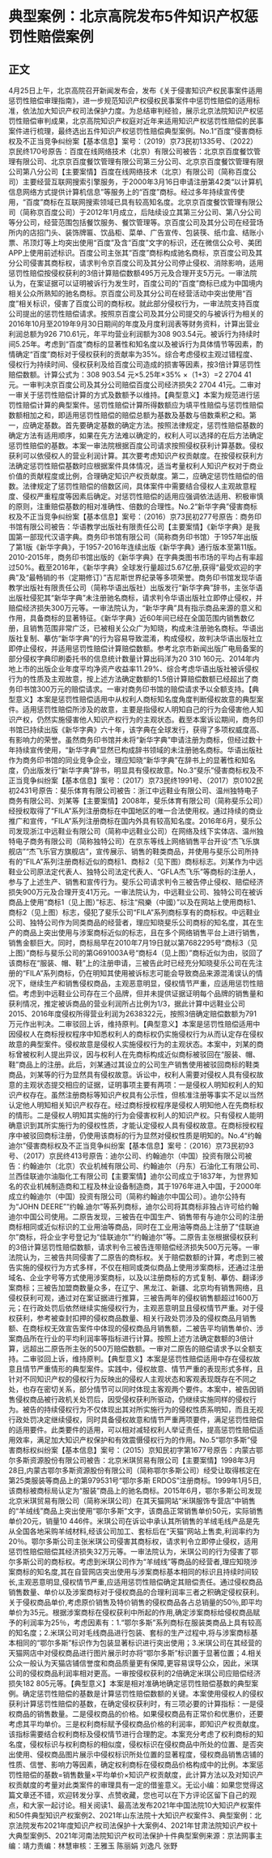 # 典型案例：北京高院发布5件知识产权惩罚性赔偿案例
## 正文
4月25日上午，北京高院召开新闻发布会，发布《关于侵害知识产权民事案件适用惩罚性赔偿审理指南》，进一步规范知识产权侵权民事案件中惩罚性赔偿的适用标准，依法加大知识产权司法保护力度。为总结审判经验，展示北京法院知识产权惩罚性赔偿审判成果，北京高院知识产权庭对近年来适用知识产权惩罚性赔偿的民事案件进行梳理，最终选出五件知识产权惩罚性赔偿典型案例。No.1“百度”侵害商标权及不正当竞争纠纷案【基本信息】案号：（2019）京73民初1335号、（2022）京民终170号原告：百度在线网络技术（北京）有限公司被告：北京京百度餐饮管理有限公司、北京京百度餐饮管理有限公司第三分公司、北京京百度餐饮管理有限公司第八分公司【主要案情】百度在线网络技术（北京）有限公司（简称百度公司）主要经营互联网搜索引擎服务，于2000年3月16日申请注册第42类“以计算机信息网络方式提供计算机信息”等服务上的“百度”商标。经过多年持续宣传使用，“百度”商标在互联网搜索领域已具有较高知名度。北京京百度餐饮管理有限公司（简称京百度公司）于2012年1月成立，后陆续设立其第三分公司、第八分公司等分公司，经营范围包括餐饮服务、餐饮管理等。京百度公司及其分公司在经营场所内的店招门头、装饰牌匾、饮品柜、菜单、广告宣传、包装筷、纸巾盒、结账小票、吊顶灯等上均突出使用“百度”及含“百度”文字的标识，还在微信公众号、美团APP上使用前述标识。百度公司主张其“百度”商标构成驰名商标，京百度公司及其分公司侵害其商标权，请求判令京百度公司及其分公司停止侵权、消除影响，适用惩罚性赔偿按侵权获利的3倍计算赔偿数额495万元及合理开支5万元。一审法院认为，在案证据可以证明被诉行为发生时，百度公司的“百度”商标已成为中国境内相关公众所熟知的驰名商标。京百度公司及其分公司在经营活动中突出使用“百度”相关标识，侵害了百度公司的商标权。就此部分侵权行为，一审法院支持百度公司提出的惩罚性赔偿请求。按照京百度公司及其分公司提交的与被诉行为相关的2016年10月至2019年9月30日期间的年度及月度利润表等财务资料，计算出营业利润总额为926 710.61元，年平均营业利润额为308 903.54元。被诉行为持续时间5.25年。考虑到“百度”商标的显著性和知名度以及被诉行为具体情节等因素，酌情确定“百度”商标对于侵权获利的贡献率为35%。综合考虑侵权主观过错程度、侵权行为持续时间、侵权获利及给百度公司造成的损害等因素，按3倍计算惩罚性赔偿数额。计算公式为：308 903.54 元×5.25年×35% ×（1+3）=2 2704 41元。一审判决京百度公司及其分公司赔偿百度公司经济损失2 2704 41元。二审对一审关于惩罚性赔偿计算的方式及数额予以维持。【典型意义】本案为规范进行惩罚性赔偿计算的典型案件。惩罚性赔偿计算所得数额应为填平性赔偿与惩罚性赔偿数额相加之和，即适用惩罚性赔偿的赔偿总额为基数及基数与倍数乘积之和。第一，应确定基数。首先要确定基数的确定方法。按照法律规定，惩罚性赔偿基数的确定方法有适用顺序，如果在先方法难以确定的，权利人可以选择的在后方法确定惩罚性赔偿的基数。本案一审法院根据百度公司请求按照侵权获利计算基数。侵权获利可以依侵权人的营业利润计算。其次要考虑知识产权贡献度。在按侵权获利方法确定惩罚性赔偿基数时应根据案件具体情况，适当考量权利人知识产权对于商业价值的贡献程度或比例，合理确定知识产权贡献度。第二，应确定惩罚性赔偿的倍数。法律规定了惩罚性赔偿的倍数区间，具体案件中需要结合侵权人主观故意程度、侵权严重程度等因素后确定。对惩罚性赔偿的适用应强调依法适用、积极审慎的原则，注重赔偿基数的相对准确性、倍数的合理性。No.2“新华字典”侵害商标权及不正当竞争纠纷案【基本信息】案号：（2016）京73民初277号原告：商务印书馆有限公司被告：华语教学出版社有限责任公司【主要案情】《新华字典》是我国第一部现代汉语字典。商务印书馆有限公司（简称商务印书馆）于1957年出版了第1版《新华字典》，于1957-2016年连续出版《新华字典》通行版本至第11版。2010-2015年，商务印书馆出版的《新华字典》在字典类图书市场的平均占有率超过50%。截至2016年，《新华字典》全球发行量超过5.67亿册,获得“最受欢迎的字典”及“最畅销的书（定期修订）”吉尼斯世界纪录等多项荣誉。商务印书馆发现华语教学出版社有限责任公司（简称华语出版社）出版发行“新华字典”辞书，主张华语出版社侵犯其“新华字典”未注册驰名商标，请求判令华语出版社立即停止侵权，并赔偿经济损失300万元等。一审法院认为，“新华字典”具有指示商品来源的意义和作用，具备商标的显著特征。《新华字典》近60年间已经在全国范围内销售数亿册，且销售范围非常广泛，已被相关公众广为知晓，构成未注册驰名商标。华语出版社复制、摹仿“新华字典”的行为容易导致混淆，构成侵权，故判决华语出版社立即停止侵权，并适用惩罚性赔偿计算赔偿数额。参考北京市新闻出版广电局备案的部分侵权字典印刷委托书的信息统计数量计算出码洋为20 310 160元、2014年内地上市的出版企业年度平均净资产收益率11.29%、综合考虑华语出版社被诉侵权行为的性质及主观故意，按上述方法确定数额的1.5倍计算赔偿数额已经超出了商务印书馆300万元的赔偿请求。一审对商务印书馆的赔偿请求予以全额支持。【典型意义】本案是惩罚性赔偿适用中从权利人商标知名度角度判断侵权故意的典型案件。适用惩罚性赔偿所涉及的故意，主要是指侵权人明知自己的行为会侵害他人知识产权，仍然实施侵害他人知识产权行为的主观状态。截至本案诉讼期间，商务印书馆已持续出版《新华字典》六十年，该字典在全球发行，获得了多项权威度高、有影响力的荣誉。虽然商务印书馆并未将“新华字典”申请注册为商标，但经过数十年持续宣传使用，“新华字典”显然已构成辞书领域的未注册驰名商标。华语出版社作为商务印书馆的同业竞争企业，理应知晓“新华字典”在辞书上的显著性和知名度，仍出版发行“新华字典”辞书，明显具有侵权故意。No.3“斐乐”侵害商标权及不正当竞争纠纷案【基本信息】案号：（2017）京73民终1991号、（2017）京0102民初2431号原告：斐乐体育有限公司被告：浙江中远鞋业有限公司、温州独特电子商务有限公司、刘某等【主要案情】2008年，斐乐体育有限公司（简称斐乐公司）经授权取得了“FILA”系列注册商标在中国地区的唯一合法使用权。通过持续的商业推广和宣传，“FILA”系列注册商标在国内外具有较高知名度。2016年6月，斐乐公司发现浙江中远鞋业有限公司（简称中远鞋业公司）在网络及线下实体店、温州独特电子商务有限公司（简称独特公司）在京东等线上网络销售平台开设“杰飞乐旗舰店”“杰飞乐官方旗舰店”，宣传展示、销售的鞋类商品，并使用与斐乐公司所持有的“FILA”系列注册商标近似的商标1、商标2（见下图）商标标志。刘某作为中远鞋业公司原法定代表人、独特公司法定代表人、“GFLA杰飞乐”等商标的注册人，参与了上述生产、销售和宣传行为。斐乐公司请求判令三被告停止侵权、赔偿经济损失900万元及合理开支41万元。一审法院认为，中远鞋业公司、独特公司在被诉商品上使用“商标1（见上图）”标志、标注“飛樂（中國）”以及在网站上使用商标1、商标2（见上图）标志，侵犯了斐乐公司“FILA”系列商标享有的商标权。中远鞋业公司、独特公司作为同类商品的经营者，理应知晓斐乐公司商标的知名度，其在生产的商品上突出使用与涉案商标近似的标志，且在多个网络销售平台上进行销售，销售金额巨大。同时，商标局早在2010年7月19日就以第7682295号“商标3（见上图）”商标与斐乐公司的第G691003A号“商标4（见上图）”商标近似为由，驳回了该商标在“服装、帽、鞋”上的注册申请，三被告此时已经充分知晓斐乐公司在先注册的“FILA”系列商标，仍在明知其使用被诉标志可能会导致商品来源混淆误认的情况下，继续生产和销售侵权商品，主观恶意明显，侵权情节严重，应适用惩罚性赔偿。考虑到中远鞋业公司存在三个品牌，但并未提供证据证明每个品牌的销售量和获利情况，推定被诉商品的营业利润所占比例为1/3，据此计算中远鞋业公司2015、2016年度侵权所得营业利润为2638322元，按照3倍确定赔偿数额为791万元作出判决。二审驳回上诉，维持原判。【典型意义】本案是惩罚性赔偿适用中因侵权人在商标授权程序中知悉权利人的商标权仍实施侵权行为从而认定存在侵权故意的典型案件。侵权故意是侵权人实施侵权行为的主观状态。本案中，刘某的商标曾被权利人提出异议，因与权利人在先商标构成近似商标被驳回在“服装、帽、鞋”商品上的注册。此后，刘某通过其设立的公司生产销售使用被驳回商标的鞋类商品，刘某等的行为显然具有侵权故意。诉讼中，权利人需要对侵权人具有侵权故意的主观状态提交相应的证据，证明事项主要有两项：一是侵权人明知权利人的知识产权存在。虽然注册商标等知识产权具有公示性，但核准注册等事实不足以当然认定他人明知相关知识产权存在。经过商标授权程序是侵权人明知他人在先商标权的情形。二是侵权人明知其实施的行为会侵害权利人的知识产权。只有侵权人能明确意识到其所实施行为的侵权性质，才能认定侵权人具有侵权故意。在商标授权程序中被驳回商标注册，仍使用该商标的行为显然对侵权性质是明知的。No.4“约翰迪尔”侵害商标权及不正当竞争纠纷案【基本信息】案号：（2016）京73民初93号、（2017）京民终413号原告：迪尔公司、约翰迪尔（中国）投资有限公司被告：约翰迪尔（北京）农业机械有限公司、约翰迪尔（丹东）石油化工有限公司、兰西佳联迪尔油脂化工有限公司【主要案情】迪尔公司成立于1837年，为世界知名的农业机械制造商和工程及林业设备制造商，其于1976年进入中国，于2000年成立约翰迪尔（中国）投资有限公司（简称约翰迪尔中国公司）。迪尔公持有为“JOHN DEERE”“约翰.迪尔”等系列商标，迪尔公司将其商标非独占许可给约翰迪尔中国公司使用。二原告发现，三被告在中国生产、销售带有与迪尔公司的注册商标相同或近似标识的工业用油等商品，同时在工业用油等商品上注册了“佳联迪尔”商标，将企业字号登记为“佳联迪尔”“约翰迪尔”等。二原告主张根据侵权获利的3倍计算惩罚性赔偿数额，请求判令三被告连带赔偿经济损失500万元等。一审法院认为，三被告共同侵害了二原告的商标权。关于赔偿数额的计算，考虑到三被告实施的侵权行为方式多样，不仅在相同或类似商品上使用涉案商标，还通过注册域名、企业字号等方式使用涉案商标，以及以注册商标的方式复制、摹仿、翻译涉案商标；三被告加盟商数量众多，在辽宁、黑龙江、新疆、北京均有销售网络，且侵权获利可观，通过对在案证据进行推算，三被告两年的侵权销售额超过1600万元；在行政处罚后依然继续实施侵权行为，主观恶意明显且侵权情节严重。对于侵权获利，参考被查封扣押的侵权商品数量、相关行政处罚涉及的侵权商品月销售额、在商标权无效宣告案件中体现的侵权商品月销售额，二被告平均销售单价、涉案商品所在行业的平均利润率等指标进行计算。按照上述方法确定数额的3倍计算，远超出二原告所主张的500万赔偿数额。一审对二原告的赔偿请求予以全额支持。二审驳回上诉，维持原判。【典型意义】本案是惩罚性赔偿适用中存在侵权故意且情节严重情形的典型案件。实践中，侵权故意、情节严重的表现形式多样，且针对不同知识产权的侵权行为反映出的侵权人主观状态和客观表现既存在不同之处，也存在密切关系，部分情节可以同时体现主客观两个要件。本案中，被告因销售侵权商品被行政机关处罚后，因受侵权获利所驱动，仍继续实施同样的侵权行为。被告的持续侵权行为不仅体现出其对所实施行为的侵权性质系明知，而且无视行政处罚决定继续侵权，同时具备侵权故意和情节严重两项要件，满足惩罚性赔偿的适用要件。此类要件的适用，可以相对减轻权利人举证责任，提高惩罚性赔偿适用效率，满足加大知识产权保护和有效震慑侵权行为的作用。No.5“鄂尔多斯”侵害商标权纠纷案【基本信息】案号：（2015）京知民初字第1677号原告：内蒙古鄂尔多斯资源股份有限公司被告：北京米琪贸易有限公司【主要案情】1998年3月28日,内蒙古鄂尔多斯资源股份有限公司（简称鄂尔多斯公司）经受让取得核定在第25类服装等商品上的第979531号“鄂尔多斯 ERDOS”注册商标。1999年1月5日,该商标被商标局认定为“服装”商品上的驰名商标。2015年6月，鄂尔多斯公司发现北京米琪贸易有限公司（简称米琪公司）在其天猫网站“米琪服饰专营店”中销售的“羊绒线”商品上突出使用“鄂尔多斯”文字，该商品正常销售单价50元，实际销售单价20元，销量10 446件。米琪公司在诉讼中承认其所销售的羊绒毛线产品是先从全国各地采购羊绒材料,经该公司加工、套标后在“天猫”网站上售卖,利润率约为20％。鄂尔多斯公司主张米琪公司侵害其商标权，请求判令立即停止侵权，适用惩罚性赔偿赔偿其经济损失32万元等。一审法院认为，米琪公司的行为侵害了鄂尔多斯公司的商标权。考虑到米琪公司作为“羊绒线”等商品的经营者,理应知晓涉案商标的知名度,其在自营网店突出使用与涉案商标基本相同的标识且持续时间较长,主观恶意明显,侵权情节严重,应适用惩罚性赔偿确定其赔偿责任。通过侵权商品销售数量、单价以及涉案商标对于侵权商品的合理利润率三者之积确定侵权获利。关于侵权商品单价,考虑原价销售及特价销售的侵权商品各占总销量的50％,即平均单价为35元。根据涉案商标在侵权获利中所起的作用,确定涉案商标给侵权商品赋予的利润率为25％，考虑因素有：1.“鄂尔多斯”系列商标在服装类商品上具有较高的知名度；2.米琪公司对毛线商品进行包装、套标的生产过程中,将与涉案商标基本相同的“鄂尔多斯”标识作为包装显著标识进行突出使用；3.米琪公司在其经营的天猫网店中对侵权商品进行图片展示时亦将“鄂尔多斯”标识置于显著位置；4.相关公众一般认为天猫店铺信誉度和商品质量更有保障,更容易误导公众，因此，米琪公司的侵权商品利润率相对更高。一审按侵权获利的2倍确定米琪公司应赔偿经济损失182 805元等。【典型意义】本案是相对准确地确定惩罚性赔偿基数的典型案例。确定惩罚性赔偿的基数是计算惩罚性赔偿数额的关键。本案使用侵权人的侵权获利计算惩罚性赔偿的基数，在确定侵权获利时，有三项必要的计算指标：一是侵权商品的销售数量。二是侵权商品的价格。如果侵权商品有正常价和优惠价，还要考虑其平均单价。三是权利商标赋予侵权商品价格的利润率，即知识产权贡献度。该指标需要结合权利商标及侵权情节进行合理酌定。本案充分考虑了权利商标的知名度，侵权标识与权利商标的相似度，侵权标识在侵权商品中所处的位置、是否突出使用、侵权商品图片展示中侵权标识所处位置的显著程度，侵权商品销售店铺的性质、信誉、影响力等因素，确定权利商标在侵权商品价格构成中的比例。本案惩罚性赔偿的基数=销售数量×平均单价×知识产权贡献度，此计算方法以及对知识产权贡献度的考量对此类案件的审理具有一定的借鉴意义。无讼小编：如果您觉得这篇文章还不错，欢迎转发分享、点赞收藏，您也可以在下方评论区留下自己的观点，和大家一起讨论。相关阅读1、最高法发布2021年中国法院10大知识产权案件和50件典型知识产权案例2、2021年山东法院十大知识产权案件3、典型案例：北京法院发布2021年度知识产权司法保护十大案例4、2021年甘肃法院知识产权十大典型案例5、2021年河南法院知识产权司法保护十件典型案例来源：京法网事主编：靖力责编：林慧审核：王雅玉 陈丽娟 刘逸凡 张野